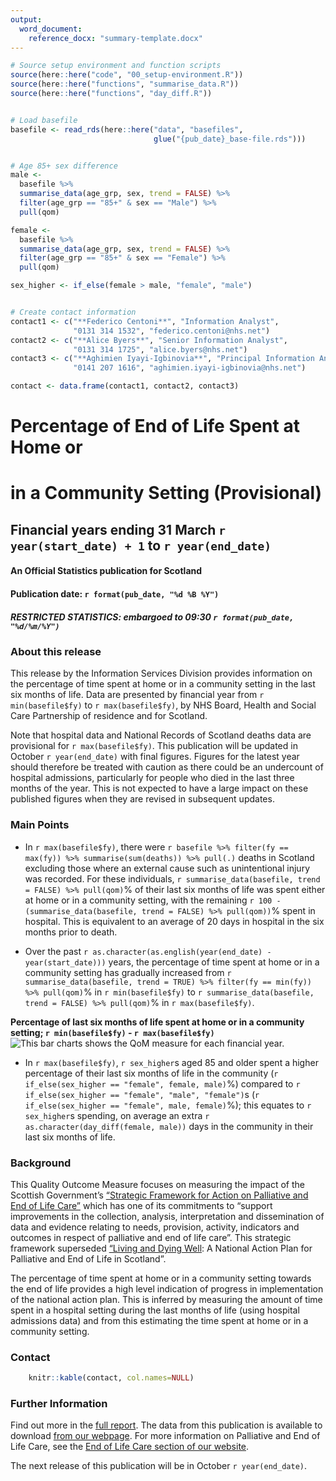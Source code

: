 ```yaml
---
output: 
  word_document:
    reference_docx: "summary-template.docx"
---
```


```r

# Source setup environment and function scripts
source(here::here("code", "00_setup-environment.R"))
source(here::here("functions", "summarise_data.R"))
source(here::here("functions", "day_diff.R"))


# Load basefile
basefile <- read_rds(here::here("data", "basefiles", 
                                glue("{pub_date}_base-file.rds")))


# Age 85+ sex difference
male <-
  basefile %>%
  summarise_data(age_grp, sex, trend = FALSE) %>% 
  filter(age_grp == "85+" & sex == "Male") %>%
  pull(qom)

female <-
  basefile %>%
  summarise_data(age_grp, sex, trend = FALSE) %>% 
  filter(age_grp == "85+" & sex == "Female") %>%
  pull(qom)

sex_higher <- if_else(female > male, "female", "male")


# Create contact information
contact1 <- c("**Federico Centoni**", "Information Analyst", 
              "0131 314 1532", "federico.centoni@nhs.net")
contact2 <- c("**Alice Byers**", "Senior Information Analyst", 
              "0131 314 1725", "alice.byers@nhs.net")
contact3 <- c("**Aghimien Iyayi-Igbinovia**", "Principal Information Analyst", 
              "0141 207 1616", "aghimien.iyayi-igbinovia@nhs.net")

contact <- data.frame(contact1, contact2, contact3)
```

# Percentage of End of Life Spent at Home or <br> 
# in a Community Setting (Provisional)
## Financial years ending 31 March `r year(start_date) + 1` to `r year(end_date)`
#### An Official Statistics publication for Scotland

#### Publication date: `r format(pub_date, "%d %B %Y")`
##### RESTRICTED STATISTICS: embargoed to 09:30 `r format(pub_date, "%d/%m/%Y")`

### About this release

This release by the Information Services Division provides information on the percentage of time spent at home or in a community setting in the last six months of life. Data are presented by financial year from `r min(basefile$fy)` to `r max(basefile$fy)`, by NHS Board, Health and Social Care Partnership of residence and for Scotland. 

Note that hospital data and National Records of Scotland deaths data are provisional for `r max(basefile$fy)`. This publication will be updated in October `r year(end_date)` with final figures. Figures for the latest year should therefore be treated with caution as there could be an undercount of hospital admissions, particularly for people who died in the last three months of the year.  This is not expected to have a large impact on these published figures when they are revised in subsequent updates.


### Main Points

* In `r max(basefile$fy)`, there were `r basefile %>% filter(fy == max(fy)) %>% summarise(sum(deaths)) %>% pull(.)` deaths in Scotland excluding those where an external cause such as unintentional injury was recorded.  For these individuals, `r summarise_data(basefile, trend = FALSE) %>% pull(qom)`% of their last six months of life was spent either at home or in a community setting, with the remaining `r 100 - (summarise_data(basefile, trend = FALSE) %>% pull(qom))`% spent in hospital. This is equivalent to an average of 20 days in hospital in the six months prior to death.

* Over the past `r as.character(as.english(year(end_date) - year(start_date)))` years, the percentage of time spent at home or in a community setting has gradually increased from `r summarise_data(basefile, trend = TRUE) %>% filter(fy == min(fy)) %>% pull(qom)`% in `r min(basefile$fy)` to `r summarise_data(basefile, trend = FALSE) %>% pull(qom)`% in `r max(basefile$fy)`.

**Percentage of last six months of life spent at home or in a community setting; `r min(basefile$fy)` - `r max(basefile$fy)`**
![This bar charts shows the QoM measure for each financial year.](figures/figure-1.png) \

* In `r max(basefile$fy)`, `r sex_higher`s aged 85 and older spent a higher percentage of their last six months of life in the community (`r if_else(sex_higher == "female", female, male)`%) compared to `r if_else(sex_higher == "female", "male", "female")`s (`r if_else(sex_higher == "female", male, female)`%); this equates to `r sex_higher`s spending, on average an extra `r as.character(day_diff(female, male))` days in the community in their last six months of life.


### Background

This Quality Outcome Measure focuses on measuring the impact of the Scottish Government’s [“Strategic Framework for Action on Palliative and End of Life Care”](http://www.gov.scot/Resource/0049/00491388.pdf) which has one of its commitments to “support improvements in the collection, analysis, interpretation and dissemination of data and evidence relating to needs, provision, activity, indicators and outcomes in respect of palliative and end of life care”. This strategic framework superseded [“Living and Dying Well](http://www.gov.scot/Resource/Doc/239823/0066155.pdf): A National Action Plan for Palliative and End of Life in Scotland”. 

The percentage of time spent at home or in a community setting towards the end of life provides a high level indication of progress in implementation of the national action plan. This is inferred by measuring the amount of time spent in a hospital setting during the last months of life (using hospital admissions data) and from this estimating the time spent at home or in a community setting.


### Contact

```r
    knitr::kable(contact, col.names=NULL)
```

### Further Information

Find out more in the [full report](`r glue("http://www.isdscotland.org/Health-Topics/Health-and-Social-Community-Care/Publications/{pub_date}/{pub_date}-End-of-Life-Report.pdf")`). The data from this publication is available to download [from our webpage](https://www.isdscotland.org/Health-Topics/Health-and-Social-Community-Care/Publications/data-tables2017.asp). For more information on Palliative and End of Life Care, see the [End of Life Care section of our website](http://www.isdscotland.org/Health-Topics/Health-and-Social-Community-Care/End-of-Life-Care/).

The next release of this publication will be in October `r year(end_date)`.


